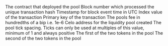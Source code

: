 <ParamField path="contract_address">
The contract that deployed the pool
</ParamField>
<ParamField path="evt_block_number">
Block number which processed the unique transaction hash
</ParamField>
<ParamField path="evt_block_time">
Timestamp for block event time in UTC
</ParamField>
<ParamField path="evt_index">
Index value of the transaction
</ParamField>
<ParamField path="evt_tx_hash">
Primary key of the transaction
</ParamField>
<ParamField path="fee">
The pools fee in hundredths of a bip i.e. 1e-6
</ParamField>
<ParamField path="pool">
Celo address for the liquidity pool created
</ParamField>
<ParamField path="tickSpacing">
The pool tick spacing.  Ticks can only be used at multiples of this value, minimum of 1 and always positive
</ParamField>
<ParamField path="token0">
The first of the two tokens in the pool
</ParamField>
<ParamField path="token1">
The second of the two tokens in the pool
</ParamField>
